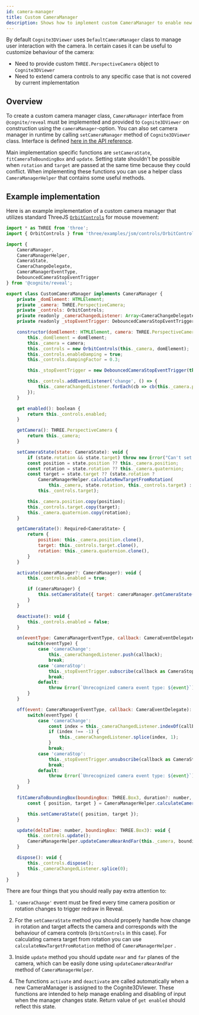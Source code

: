 ```yaml
---
id: camera-manager
title: Custom CameraManager
description: Shows how to implement custom CameraManager to enable new camera manipulation features.
---
```



By default `Cognite3DViewer` uses `DefaultCameraManager` class to manage user interaction with the camera.
In certain cases it can be useful to customize behaviour of the camera:

- Need to provide custom `THREE.PerspectiveCamera` object to `Cognite3DViewer`
- Need to extend camera controls to any specific case that is not covered by current implementation


## Overview

To create a custom camera manager class, `CameraManager` interface from `@cognite/reveal` must be implemented
and provided to `Cognite3DViewer` on construction using the `cameraManager`-option. You can also set camera manager
in runtime by calling `setCameraManager` method of `Cognite3DViewer` class. Interface is defined [here in the API reference](../api/interfaces/cognite_reveal.CameraManager.md).

Main implementation specific functions are `setCameraState`, `fitCameraToBoundingBox` and `update`.
Setting state shouldn't be possible when `rotation` and `target` are passed at the same time because they could conflict.
When implementing these functions you can use a helper class `CameraManagerHelper` that contains some useful methods.

## Example implementation

Here is an example implementation of a custom camera manager that utilizes standard ThreeJS [`OrbitControls`](https://threejs.org/docs/index.html?q=orbit#examples/en/controls/OrbitControls) for mouse movement:

```js
import * as THREE from 'three';
import { OrbitControls } from 'three/examples/jsm/controls/OrbitControls';

import {
    CameraManager,
    CameraManagerHelper,
    CameraState,
    CameraChangeDelegate,
    CameraManagerEventType,
    DebouncedCameraStopEventTrigger
} from '@cognite/reveal';

export class CustomCameraManager implements CameraManager {
    private _domElement: HTMLElement;
    private _camera: THREE.PerspectiveCamera;
    private _controls: OrbitControls;
    private readonly _cameraChangedListener: Array<CameraChangeDelegate> = [];
    private readonly _stopEventTrigger: DebouncedCameraStopEventTrigger;

    constructor(domElement: HTMLElement, camera: THREE.PerspectiveCamera) {
        this._domElement = domElement;
        this._camera = camera;
        this._controls = new OrbitControls(this._camera, domElement);
        this._controls.enableDamping = true;
        this._controls.dampingFactor = 0.3;

        this._stopEventTrigger = new DebouncedCameraStopEventTrigger(this);

        this._controls.addEventListener('change', () => {
            this._cameraChangedListener.forEach(cb => cb(this._camera.position, this._controls.target));
        });
    }

    get enabled(): boolean {
        return this._controls.enabled;
    }

    getCamera(): THREE.PerspectiveCamera {
        return this._camera;
    }

    setCameraState(state: CameraState): void {
        if (state.rotation && state.target) throw new Error("Can't set both rotation and target");
        const position = state.position ?? this._camera.position;
        const rotation = state.rotation ?? this._camera.quaternion;
        const target = state.target ?? (state.rotation ?
            CameraManagerHelper.calculateNewTargetFromRotation(
                this._camera, state.rotation, this._controls.target) :
            this._controls.target);

        this._camera.position.copy(position);
        this._controls.target.copy(target);
        this._camera.quaternion.copy(rotation);
    }

    getCameraState(): Required<CameraState> {
        return {
            position: this._camera.position.clone(),
            target: this._controls.target.clone(),
            rotation: this._camera.quaternion.clone(),
        }
    }

    activate(cameraManager?: CameraManager): void {
        this._controls.enabled = true;

        if (cameraManager) {
            this.setCameraState({ target: cameraManager.getCameraState().target });
        }
    }

    deactivate(): void {
        this._controls.enabled = false;
    }

    on(eventType: CameraManagerEventType, callback: CameraEventDelegate): void {
        switch(eventType) {
            case 'cameraChange':
                this._cameraChangedListener.push(callback);
                break;
            case 'cameraStop':
                this._stopEventTrigger.subscribe(callback as CameraStopDelegate);
                break;
            default:
                throw Error(`Unrecognized camera event type: ${event}`);
        }
    }

    off(event: CameraManagerEventType, callback: CameraEventDelegate): void {
        switch(eventType) {
            case 'cameraChange':
                const index = this._cameraChangedListener.indexOf(callback);
                if (index !== -1) {
                    this._cameraChangedListener.splice(index, 1);
                }
                break;
            case 'cameraStop':
                this._stopEventTrigger.unsubscribe(callback as CameraStopDelegate);
                break;
            default:
                throw Error(`Unrecognized camera event type: ${event}`);
        }
    }

    fitCameraToBoundingBox(boundingBox: THREE.Box3, duration?: number, radiusFactor?: number): void {
        const { position, target } = CameraManagerHelper.calculateCameraStateToFitBoundingBox(this._camera, boundingBox, radiusFactor);

        this.setCameraState({ position, target });
    }

    update(deltaTime: number, boundingBox: THREE.Box3): void {
        this._controls.update();
        CameraManagerHelper.updateCameraNearAndFar(this._camera, boundingBox);
    }

    dispose(): void {
        this._controls.dispose();
        this._cameraChangedListener.splice(0);
    }
}
```
There are four things that you should really pay extra attention to:
1. `'cameraChange'` event must be fired every time camera position or rotation changes to trigger redraw in Reveal.

2. For the `setCameraState` method you should properly handle how change in rotation and target affects the camera and corresponds with
the behaviour of camera controls (`OrbitControls` in this case). For calculating camera target from rotation you can use `calculateNewTargetFromRotation` method of `CameraManagerHelper` .

3. Inside `update` method you should update `near` and `far` planes of the camera, which can be easily done using `updateCameraNearAndFar` method of `CameraManagerHelper`.

4. The functions `activate` and `deactivate` are called automatically when a new CameraManager is assigned to the Cognite3DViewer. These functions are intended to help manage enabling and disabling of input when the manager changes state. Return value of `get enabled` should reflect this state.